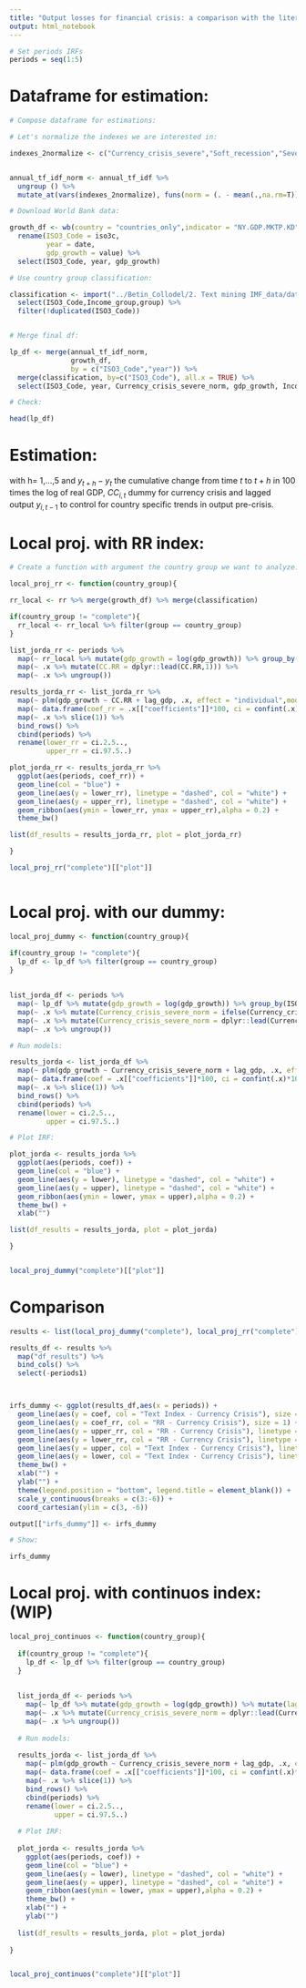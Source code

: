 ```yaml
---
title: "Output losses for financial crisis: a comparison with the literature"
output: html_notebook
---
```



```r
# Set periods IRFs
periods = seq(1:5)


```


# Dataframe for estimation:
```r

# Compose dataframe for estimations:

# Let's normalize the indexes we are interested in:

indexes_2normalize <- c("Currency_crisis_severe","Soft_recession","Severe_recession")


annual_tf_idf_norm <- annual_tf_idf %>% 
  ungroup () %>%
  mutate_at(vars(indexes_2normalize), funs(norm = (. - mean(.,na.rm=T))/sd(.,na.rm=T))) 

# Download World Bank data:

growth_df <- wb(country = "countries_only",indicator = "NY.GDP.MKTP.KD",startdate = 1954, enddate = 2016) %>% 
  rename(ISO3_Code = iso3c, 
         year = date,
         gdp_growth = value) %>% 
  select(ISO3_Code, year, gdp_growth)

# Use country group classification:

classification <- import("../Betin_Collodel/2. Text mining IMF_data/datasets/comparison/other_data.RData") %>% 
  select(ISO3_Code,Income_group,group) %>% 
  filter(!duplicated(ISO3_Code))


# Merge final df:

lp_df <- merge(annual_tf_idf_norm,
               growth_df,
               by = c("ISO3_Code","year")) %>% 
  merge(classification, by=c("ISO3_Code"), all.x = TRUE) %>% 
  select(ISO3_Code, year, Currency_crisis_severe_norm, gdp_growth, Income_group, group)

# Check:

head(lp_df)


```

# Estimation:
\begin{align}
y_{i,t+h} - y_{i,t} = \alpha_i + \Lambda CC_{i,t} + y_{t-1} + e_{i,t+h}
\end{align}

with h= 1,...,5 and $y_{t+h} - y_{t}$ the cumulative change from time $t$ to $t + h$ in 100 times the log of real GDP, $CC_{i,t}$ dummy for currency crisis and lagged output $y_{i,t-1}$ to control for country specific trends in output pre-crisis.

# Local proj. with RR index:
```r

# Create a function with argument the country group we want to analyze:

local_proj_rr <- function(country_group){

rr_local <- rr %>% merge(growth_df) %>% merge(classification)

if(country_group != "complete"){
  rr_local <- rr_local %>% filter(group == country_group)
}

list_jorda_rr <- periods %>%
  map(~ rr_local %>% mutate(gdp_growth = log(gdp_growth)) %>% group_by(ISO3_Code) %>% mutate(lag_gdp = dplyr::lag(gdp_growth,1)) %>% mutate(gdp_growth = dplyr::lead(gdp_growth,.x) - gdp_growth)) %>%
  map(~ .x %>% mutate(CC.RR = dplyr::lead(CC.RR,1))) %>% 
  map(~ .x %>% ungroup())

results_jorda_rr <- list_jorda_rr %>% 
  map(~ plm(gdp_growth ~ CC.RR + lag_gdp, .x, effect = "individual",model = "within")) %>% 
  map(~ data.frame(coef_rr = .x[["coefficients"]]*100, ci = confint(.x)*100)) %>% 
  map(~ .x %>% slice(1)) %>% 
  bind_rows() %>% 
  cbind(periods) %>% 
  rename(lower_rr = ci.2.5.., 
         upper_rr = ci.97.5..)

plot_jorda_rr <- results_jorda_rr %>% 
  ggplot(aes(periods, coef_rr)) +
  geom_line(col = "blue") +
  geom_line(aes(y = lower_rr), linetype = "dashed", col = "white") +
  geom_line(aes(y = upper_rr), linetype = "dashed", col = "white") +
  geom_ribbon(aes(ymin = lower_rr, ymax = upper_rr),alpha = 0.2) +
  theme_bw() 

list(df_results = results_jorda_rr, plot = plot_jorda_rr)

}

local_proj_rr("complete")[["plot"]]



```


# Local proj. with our dummy:
```r

local_proj_dummy <- function(country_group){

if(country_group != "complete"){
  lp_df <- lp_df %>% filter(group == country_group)
}
  
  
list_jorda_df <- periods %>%
  map(~ lp_df %>% mutate(gdp_growth = log(gdp_growth)) %>% group_by(ISO3_Code) %>% mutate(lag_gdp = dplyr::lag(gdp_growth,1)) %>%  mutate(gdp_growth = dplyr::lead(gdp_growth,.x) - gdp_growth)) %>% 
  map(~ .x %>% mutate(Currency_crisis_severe_norm = ifelse(Currency_crisis_severe_norm > 0,1,0))) %>% 
  map(~ .x %>% mutate(Currency_crisis_severe_norm = dplyr::lead(Currency_crisis_severe_norm,1))) %>% 
  map(~ .x %>% ungroup())

# Run models:

results_jorda <- list_jorda_df %>% 
  map(~ plm(gdp_growth ~ Currency_crisis_severe_norm + lag_gdp, .x, effect = "individual",model = "within")) %>% 
  map(~ data.frame(coef = .x[["coefficients"]]*100, ci = confint(.x)*100)) %>% 
  map(~ .x %>% slice(1)) %>% 
  bind_rows() %>% 
  cbind(periods) %>% 
  rename(lower = ci.2.5.., 
         upper = ci.97.5..)

# Plot IRF:

plot_jorda <- results_jorda %>% 
  ggplot(aes(periods, coef)) +
  geom_line(col = "blue") +
  geom_line(aes(y = lower), linetype = "dashed", col = "white") +
  geom_line(aes(y = upper), linetype = "dashed", col = "white") +
  geom_ribbon(aes(ymin = lower, ymax = upper),alpha = 0.2) +
  theme_bw() +
  xlab("")

list(df_results = results_jorda, plot = plot_jorda)

}


local_proj_dummy("complete")[["plot"]]

```
# Comparison 
```r

results <- list(local_proj_dummy("complete"), local_proj_rr("complete"))

results_df <- results %>% 
  map("df_results") %>% 
  bind_cols() %>% 
  select(-periods1)



irfs_dummy <- ggplot(results_df,aes(x = periods)) +
  geom_line(aes(y = coef, col = "Text Index - Currency Crisis"), size = 1) +
  geom_line(aes(y = coef_rr, col = "RR - Currency Crisis"), size = 1) +
  geom_line(aes(y = upper_rr, col = "RR - Currency Crisis"), linetype = "dashed") +
  geom_line(aes(y = lower_rr, col = "RR - Currency Crisis"), linetype = "dashed") +
  geom_line(aes(y = upper, col = "Text Index - Currency Crisis"), linetype = "dashed") +
  geom_line(aes(y = lower, col = "Text Index - Currency Crisis"), linetype = "dashed") +
  theme_bw() +
  xlab("") +
  ylab("") +
  theme(legend.position = "bottom", legend.title = element_blank()) +
  scale_y_continuous(breaks = c(3:-6)) +
  coord_cartesian(ylim = c(3, -6))

output[["irfs_dummy"]] <- irfs_dummy

# Show:

irfs_dummy

```
# Local proj. with continuos index: (WIP)
```r

local_proj_continuos <- function(country_group){
  
  if(country_group != "complete"){
    lp_df <- lp_df %>% filter(group == country_group)
  }
  
  
  list_jorda_df <- periods %>%
    map(~ lp_df %>% mutate(gdp_growth = log(gdp_growth)) %>% mutate(lag_gdp = dplyr::lag(gdp_growth,1)) %>%      group_by(ISO3_Code) %>% mutate(gdp_growth = dplyr::lead(gdp_growth,.x) - gdp_growth)) %>% 
    map(~ .x %>% mutate(Currency_crisis_severe_norm = dplyr::lead(Currency_crisis_severe_norm,1))) %>% 
    map(~ .x %>% ungroup())
  
  # Run models:
  
  results_jorda <- list_jorda_df %>% 
    map(~ plm(gdp_growth ~ Currency_crisis_severe_norm + lag_gdp, .x, effect = "individual",model = "within")) %>% 
    map(~ data.frame(coef = .x[["coefficients"]]*100, ci = confint(.x)*100)) %>%
    map(~ .x %>% slice(1)) %>% 
    bind_rows() %>% 
    cbind(periods) %>% 
    rename(lower = ci.2.5.., 
           upper = ci.97.5..)
  
  # Plot IRF:
  
  plot_jorda <- results_jorda %>% 
    ggplot(aes(periods, coef)) +
    geom_line(col = "blue") +
    geom_line(aes(y = lower), linetype = "dashed", col = "white") +
    geom_line(aes(y = upper), linetype = "dashed", col = "white") +
    geom_ribbon(aes(ymin = lower, ymax = upper),alpha = 0.2) +
    theme_bw() +
    xlab("") +
    ylab("")
  
  list(df_results = results_jorda, plot = plot_jorda)
  
}


local_proj_continuos("complete")[["plot"]]

```



